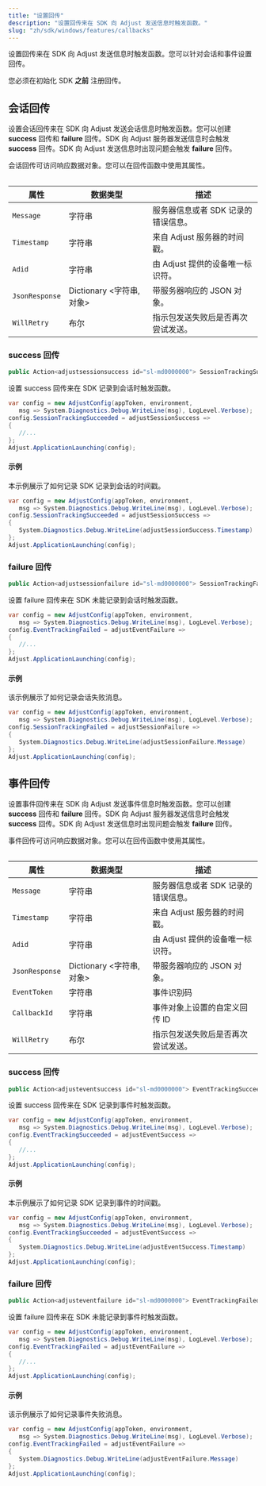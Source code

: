 ```yaml
---
title: "设置回传"
description: "设置回传来在 SDK 向 Adjust 发送信息时触发函数。"
slug: "zh/sdk/windows/features/callbacks"
---
```


设置回传来在 SDK 向 Adjust 发送信息时触发函数。您可以针对会话和事件设置回传。

<Callout type="important">

您必须在初始化 SDK **之前** 注册回传。

</Callout>

## 会话回传

设置会话回传来在 SDK 向 Adjust 发送会话信息时触发函数。您可以创建 **success** 回传和 **failure** 回传。SDK 向 Adjust 服务器发送信息时会触发 **success** 回传。SDK 向 Adjust 发送信息时出现问题会触发 **failure** 回传。

会话回传可访问响应数据对象。您可以在回传函数中使用其属性。

<Table>

| 属性           | 数据类型                    | 描述                                |
| -------------- | --------------------------- | ----------------------------------- |
| `Message`      | 字符串                      | 服务器信息或者 SDK 记录的错误信息。 |
| `Timestamp`    | 字符串                      | 来自 Adjust 服务器的时间戳。        |
| `Adid`         | 字符串                      | 由 Adjust 提供的设备唯一标识符。    |
| `JsonResponse` | Dictionary \<字符串, 对象\> | 带服务器响应的 JSON 对象。          |
| `WillRetry`    | 布尔                        | 指示包发送失败后是否再次尝试发送。  |

</Table>

### success 回传

```cs
public Action<adjustsessionsuccess id="sl-md0000000"> SessionTrackingSucceeded { get; set; }
```

设置 success 回传来在 SDK 记录到会话时触发函数。

```cs
var config = new AdjustConfig(appToken, environment,
   msg => System.Diagnostics.Debug.WriteLine(msg), LogLevel.Verbose);
config.SessionTrackingSucceeded = adjustSessionSuccess =>
{
   //...
};
Adjust.ApplicationLaunching(config);
```

#### 示例

本示例展示了如何记录 SDK 记录到会话的时间戳。

```cs
var config = new AdjustConfig(appToken, environment,
   msg => System.Diagnostics.Debug.WriteLine(msg), LogLevel.Verbose);
config.SessionTrackingSucceeded = adjustSessionSuccess =>
{
   System.Diagnostics.Debug.WriteLine(adjustSessionSuccess.Timestamp)
};
Adjust.ApplicationLaunching(config);
```

### failure 回传

```cs
public Action<adjustsessionfailure id="sl-md0000000"> SessionTrackingFailed { get; set; }
```

设置 failure 回传来在 SDK 未能记录到会话时触发函数。

```cs
var config = new AdjustConfig(appToken, environment,
   msg => System.Diagnostics.Debug.WriteLine(msg), LogLevel.Verbose);
config.EventTrackingFailed = adjustEventFailure =>
{
   //...
};
Adjust.ApplicationLaunching(config);
```

#### 示例

该示例展示了如何记录会话失败消息。

```cs
var config = new AdjustConfig(appToken, environment,
   msg => System.Diagnostics.Debug.WriteLine(msg), LogLevel.Verbose);
config.SessionTrackingFailed = adjustSessionFailure =>
{
   System.Diagnostics.Debug.WriteLine(adjustSessionFailure.Message)
};
Adjust.ApplicationLaunching(config);
```

## 事件回传

设置事件回传来在 SDK 向 Adjust 发送事件信息时触发函数。您可以创建 **success** 回传和 **failure** 回传。SDK 向 Adjust 服务器发送信息时会触发 **success** 回传。SDK 向 Adjust 发送信息时出现问题会触发 **failure** 回传。

事件回传可访问响应数据对象。您可以在回传函数中使用其属性。

<Table>

| 属性           | 数据类型                    | 描述                                |
| -------------- | --------------------------- | ----------------------------------- |
| `Message`      | 字符串                      | 服务器信息或者 SDK 记录的错误信息。 |
| `Timestamp`    | 字符串                      | 来自 Adjust 服务器的时间戳。        |
| `Adid`         | 字符串                      | 由 Adjust 提供的设备唯一标识符。    |
| `JsonResponse` | Dictionary \<字符串, 对象\> | 带服务器响应的 JSON 对象。          |
| `EventToken`   | 字符串                      | 事件识别码                          |
| `CallbackId`   | 字符串                      | 事件对象上设置的自定义回传 ID       |
| `WillRetry`    | 布尔                        | 指示包发送失败后是否再次尝试发送。  |

</Table>

### success 回传

```cs
public Action<adjusteventsuccess id="sl-md0000000"> EventTrackingSucceeded { get; set; }
```

设置 success 回传来在 SDK 记录到事件时触发函数。

```cs
var config = new AdjustConfig(appToken, environment,
   msg => System.Diagnostics.Debug.WriteLine(msg), LogLevel.Verbose);
config.EventTrackingSucceeded = adjustEventSuccess =>
{
   //...
};
Adjust.ApplicationLaunching(config);
```

#### 示例

本示例展示了如何记录 SDK 记录到事件的时间戳。

```cs
var config = new AdjustConfig(appToken, environment,
   msg => System.Diagnostics.Debug.WriteLine(msg), LogLevel.Verbose);
config.EventTrackingSucceeded = adjustEventSuccess =>
{
   System.Diagnostics.Debug.WriteLine(adjustEventSuccess.Timestamp)
};
Adjust.ApplicationLaunching(config);
```

### failure 回传

```cs
public Action<adjusteventfailure id="sl-md0000000"> EventTrackingFailed { get; set; }
```

设置 failure 回传来在 SDK 未能记录到事件时触发函数。

```cs
var config = new AdjustConfig(appToken, environment,
   msg => System.Diagnostics.Debug.WriteLine(msg), LogLevel.Verbose);
config.EventTrackingFailed = adjustEventFailure =>
{
   //...
};
Adjust.ApplicationLaunching(config);
```

#### 示例

该示例展示了如何记录事件失败消息。

```cs
var config = new AdjustConfig(appToken, environment,
   msg => System.Diagnostics.Debug.WriteLine(msg), LogLevel.Verbose);
config.EventTrackingFailed = adjustEventFailure =>
{
   System.Diagnostics.Debug.WriteLine(adjustEventFailure.Message)
};
Adjust.ApplicationLaunching(config);
```
